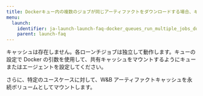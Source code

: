 ```yaml
---
title: Dockerキュー内の複数のジョブが同じアーティファクトをダウンロードする場合、キャッシュは使用されますか、それとも毎回のrunで再ダウンロードされますか？
menu:
  launch:
    identifier: ja-launch-launch-faq-docker_queues_run_multiple_jobs_download_same_artifact_useartifact
    parent: launch-faq
---
```


キャッシュは存在しません。各ローンチジョブは独立して動作します。キューの設定で Docker の引数を使用して、共有キャッシュをマウントするようにキューまたはエージェントを設定してください。

さらに、特定のユースケースに対して、W&B アーティファクトキャッシュを永続ボリュームとしてマウントします。